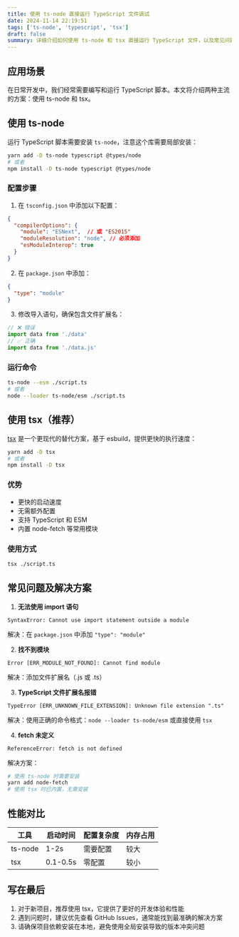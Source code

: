 ```yaml
---
title: 使用 ts-node 直接运行 TypeScript 文件调试
date: 2024-11-14 22:19:51
tags: ['ts-node', 'typescript', 'tsx']
draft: false
summary: 详细介绍如何使用 ts-node 和 tsx 直接运行 TypeScript 文件，以及常见问题的解决方案
---
```


## 应用场景

在日常开发中，我们经常需要编写和运行 TypeScript 脚本。本文将介绍两种主流的方案：使用 ts-node 和 tsx。

## 使用 ts-node

运行 TypeScript 脚本需要安装 `ts-node`，注意这个库需要局部安装：

```bash
yarn add -D ts-node typescript @types/node
# 或者
npm install -D ts-node typescript @types/node
```

### 配置步骤

1. 在 `tsconfig.json` 中添加以下配置：
```json
{
  "compilerOptions": {
    "module": "ESNext",  // 或 "ES2015"
    "moduleResolution": "node", // 必须添加
    "esModuleInterop": true
  }
}
```

2. 在 `package.json` 中添加：
```json
{
  "type": "module"
}
```

3. 修改导入语句，确保包含文件扩展名：
```typescript
// ❌ 错误
import data from './data'
// ✅ 正确
import data from './data.js'
```

### 运行命令

```bash
ts-node --esm ./script.ts
# 或者
node --loader ts-node/esm ./script.ts
```

## 使用 tsx（推荐）

[tsx](https://github.com/privatenumber/tsx) 是一个更现代的替代方案，基于 esbuild，提供更快的执行速度：

```bash
yarn add -D tsx
# 或者
npm install -D tsx
```

### 优势
- 更快的启动速度
- 无需额外配置
- 支持 TypeScript 和 ESM
- 内置 node-fetch 等常用模块

### 使用方式

```bash
tsx ./script.ts
```

## 常见问题及解决方案

1. **无法使用 import 语句**
```
SyntaxError: Cannot use import statement outside a module
```
解决：在 `package.json` 中添加 `"type": "module"`

2. **找不到模块**
```
Error [ERR_MODULE_NOT_FOUND]: Cannot find module
```
解决：添加文件扩展名（.js 或 .ts）

3. **TypeScript 文件扩展名报错**
```
TypeError [ERR_UNKNOWN_FILE_EXTENSION]: Unknown file extension ".ts"
```
解决：使用正确的命令格式：`node --loader ts-node/esm` 或直接使用 `tsx`

4. **fetch 未定义**
```
ReferenceError: fetch is not defined
```
解决方案：
```bash
# 使用 ts-node 时需要安装
yarn add node-fetch
# 使用 tsx 时已内置，无需安装
```

## 性能对比

| 工具 | 启动时间 | 配置复杂度 | 内存占用 |
|------|----------|------------|----------|
| ts-node | 1-2s | 需要配置 | 较大 |
| tsx | 0.1-0.5s | 零配置 | 较小 |

## 写在最后

1. 对于新项目，推荐使用 tsx，它提供了更好的开发体验和性能
2. 遇到问题时，建议优先查看 GitHub Issues，通常能找到最准确的解决方案
3. 请确保项目依赖安装在本地，避免使用全局安装导致的版本冲突问题